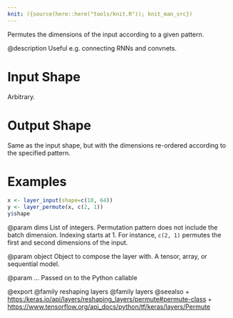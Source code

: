 ```yaml
---
knit: ({source(here::here("tools/knit.R")); knit_man_src})
---
```

Permutes the dimensions of the input according to a given pattern.

@description
Useful e.g. connecting RNNs and convnets.

# Input Shape
Arbitrary.

# Output Shape
Same as the input shape, but with the dimensions re-ordered according
to the specified pattern.

# Examples
```r
x <- layer_input(shape=c(10, 64))
y <- layer_permute(x, c(2, 1))
y$shape
```

@param dims
List of integers. Permutation pattern does not include the
batch dimension. Indexing starts at 1.
For instance, `c(2, 1)` permutes the first and second dimensions
of the input.

@param object
Object to compose the layer with. A tensor, array, or sequential model.

@param ...
Passed on to the Python callable

@export
@family reshaping layers
@family layers
@seealso
+ <https:/keras.io/api/layers/reshaping_layers/permute#permute-class>
+ <https://www.tensorflow.org/api_docs/python/tf/keras/layers/Permute>


